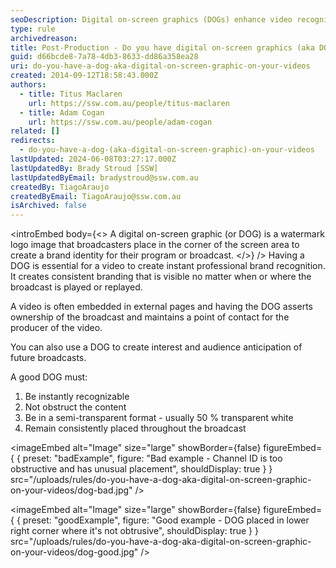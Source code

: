 ```yaml
---
seoDescription: Digital on-screen graphics (DOGs) enhance video recognition and branding, ensuring instant professional identity and consistent visual presence.
type: rule
archivedreason:
title: Post-Production - Do you have digital on-screen graphics (aka DOG) on your videos?
guid: d66bcde8-7a78-4db3-8633-dd86a358ea28
uri: do-you-have-a-dog-aka-digital-on-screen-graphic-on-your-videos
created: 2014-09-12T18:58:43.000Z
authors:
  - title: Titus Maclaren
    url: https://ssw.com.au/people/titus-maclaren
  - title: Adam Cogan
    url: https://ssw.com.au/people/adam-cogan
related: []
redirects:
  - do-you-have-a-dog-(aka-digital-on-screen-graphic)-on-your-videos
lastUpdated: 2024-06-08T03:27:17.000Z
lastUpdatedBy: Brady Stroud [SSW]
lastUpdatedByEmail: bradystroud@ssw.com.au
createdBy: TiagoAraujo
createdByEmail: TiagoAraujo@ssw.com.au
isArchived: false
---
```


<introEmbed
  body={<>
A digital on-screen graphic (or DOG) is a watermark logo image that broadcasters place in the corner of the screen area to create a brand identity for their program or broadcast.
  </>}
/>
Having a DOG is essential for a video to create instant professional brand recognition. It creates consistent branding that is visible no matter when or where the broadcast is played or replayed.

A video is often embedded in external pages and having the DOG asserts ownership of the broadcast and maintains a point of contact for the producer of the video.

You can also use a DOG to create interest and audience anticipation of future broadcasts.

A good DOG must:

1. Be instantly recognizable
2. Not obstruct the content
3. Be in a semi-transparent format - usually 50 % transparent white
4. Remain consistently placed throughout the broadcast

<imageEmbed
  alt="Image"
  size="large"
  showBorder={false}
  figureEmbed={ {
    preset: "badExample",
    figure: "Bad example - Channel ID is too obstructive and has unusual placement",
    shouldDisplay: true
  } }
  src="/uploads/rules/do-you-have-a-dog-aka-digital-on-screen-graphic-on-your-videos/dog-bad.jpg"
/>


<imageEmbed
  alt="Image"
  size="large"
  showBorder={false}
  figureEmbed={ {
    preset: "goodExample",
    figure: "Good example - DOG placed in lower right corner where it's not obtrusive",
    shouldDisplay: true
  } }
  src="/uploads/rules/do-you-have-a-dog-aka-digital-on-screen-graphic-on-your-videos/dog-good.jpg"
/>
